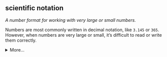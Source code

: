 ## scientific notation

<dfn>A number format for working with very large or small numbers.</dfn>

Numbers are most commonly written in decimal notation, like `3.145` or `365`. However, when numbers are very large or small, it's difficult to read or write them correctly. 

<details>
  <summary>More...</summary>

For example, Avogadro's constant, the number of particles contained in one mole of any substance, is equal to 602,252,000,000,000,000,000,000. The commas make it a little easier to parse when reading, but you can't use those in coding. The scientific notation is $6.02x10^{23}$, which means the you multiply 6.02 times the number that is 1 with 23 zeros after it (or move the decimal place in 6.02 23 places to the right). In R, this notation looks like `6.02e23`.

Negative numbers move the decimal place to the left. For example, Wyler's constant in physics is `1.05e-109`, or a decimal place followed by 108 zeros before you get to the first non-zero digit.

```r
    0.0001 == 1e-4
    0.001  == 1e-3
    0.01   == 1e-2
    0.1    == 1e-1
    1      == 1e0
   10      == 1e1
  100      == 1e2
 1000      == 1e3
10000      == 1e4
```

You can format numbers with scientific notation in R using the function `formatC()`. This turns them into text that you can use in inline code, but you can't use as a number anymore.

```r
x <- c(123456789, 0.06789, 0.000000012)
formatC(x, format = "e", digits = 2)
```

Model output can often contain numbers in scientific notation. To change the threshold at which large or small numbers display with scientific notation, set the `scipen` option at the top of a script. A value of 0 means that R will use scientific notation whenever that representation takes less space than the decimal representation. Larger values make decimal notation more likely and smaller values make scientific notation more likely.

```r
test <- list(1000000,
              100000, 
               10000, 
                1000, 
                 100, 
                  10, 
                   1, 
                   0.1, 
                   0.01, 
                   0.001, 
                   0.0001,
                   0.00001,
                   0.000001)
```


```r
options(scipen = 1)
str(test)
```

```r
options(scipen = 0)
str(test)
```

```r
options(scipen = -1)
str(test)
```

</details>

